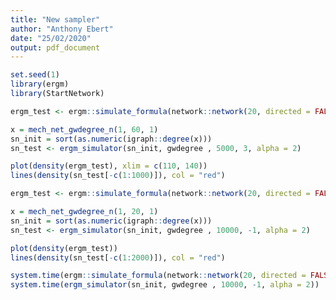 ```yaml
---
title: "New sampler"
author: "Anthony Ebert"
date: "25/02/2020"
output: pdf_document
---
```


```r
set.seed(1)
library(ergm)
library(StartNetwork)
```

```r
ergm_test <- ergm::simulate_formula(network::network(20, directed = FALSE) ~ gwdegree(2, fixed = TRUE), coef = 3, output = "stats", nsim = 1000)

x = mech_net_gwdegree_n(1, 60, 1)
sn_init = sort(as.numeric(igraph::degree(x)))
sn_test <- ergm_simulator(sn_init, gwdegree , 5000, 3, alpha = 2)

plot(density(ergm_test), xlim = c(110, 140))
lines(density(sn_test[-c(1:1000)]), col = "red")
```

```r
ergm_test <- ergm::simulate_formula(network::network(20, directed = FALSE) ~ gwdegree(2, fixed = TRUE), coef = -1, output = "stats", nsim = 1000)

x = mech_net_gwdegree_n(1, 20, 1)
sn_init = sort(as.numeric(igraph::degree(x)))
sn_test <- ergm_simulator(sn_init, gwdegree , 10000, -1, alpha = 2)

plot(density(ergm_test))
lines(density(sn_test[-c(1:2000)]), col = "red")
```

```r
system.time(ergm::simulate_formula(network::network(20, directed = FALSE) ~ gwdegree(2, fixed = TRUE), coef = -1, output = "stats", nsim = 10000))
system.time(ergm_simulator(sn_init, gwdegree , 10000, -1, alpha = 2))
```







